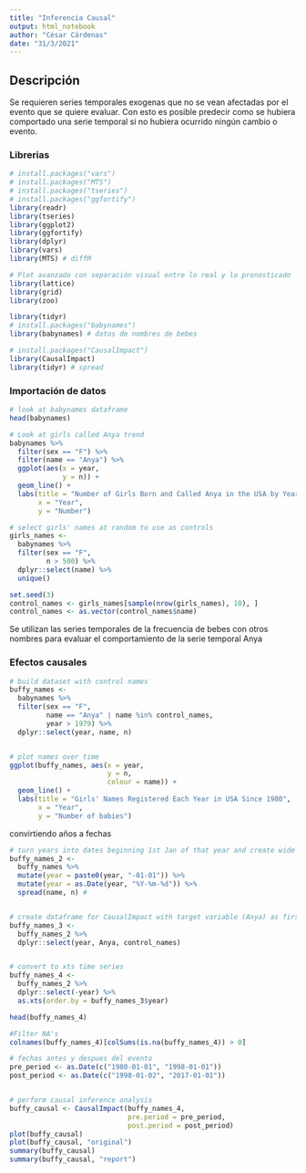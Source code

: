 ```yaml
---
title: "Inferencia Causal"
output: html_notebook
author: "César Cárdenas"
date: "31/3/2021"
---
```


## Descripción

Se requieren series temporales exogenas que no se vean afectadas por el evento que se quiere evaluar. Con esto es posible predecir como se hubiera comportado una serie temporal si no hubiera ocurrido ningún cambio o evento.

### Librerias

```r
# install.packages("vars")
# install.packages("MTS")
# install.packages("tseries")
# install.packages("ggfortify")
library(readr)
library(tseries)
library(ggplot2)
library(ggfortify)
library(dplyr)
library(vars)
library(MTS) # diffM

# Plot avanzado con separación visual entre lo real y lo pronosticado
library(lattice)
library(grid)
library(zoo)

library(tidyr)
# install.packages("babynames")
library(babynames) # datos de nombres de bebes

# install.packages("CausalImpact")
library(CausalImpact)
library(tidyr) # spread
```

### Importación de datos

```r
# look at babynames dataframe
head(babynames)

# Look at girls called Anya trend
babynames %>%
  filter(sex == "F") %>%
  filter(name == "Anya") %>%
  ggplot(aes(x = year,
             y = n)) +
  geom_line() +
  labs(title = "Number of Girls Born and Called Anya in the USA by Year",
       x = "Year",
       y = "Number") 
```

```r
# select girls' names at random to use as controls
girls_names <- 
  babynames %>%
  filter(sex == "F",
         n > 500) %>%
  dplyr::select(name) %>%
  unique()

set.seed(3)
control_names <- girls_names[sample(nrow(girls_names), 10), ]
control_names <- as.vector(control_names$name)
```

Se utilizan las series temporales de la frecuencia de bebes con otros nombres para evaluar el comportamiento de la serie temporal Anya

### Efectos causales

```r
# build dataset with control names
buffy_names <-
  babynames %>%
  filter(sex == "F",
         name == "Anya" | name %in% control_names,
         year > 1979) %>%
  dplyr::select(year, name, n)


# plot names over time
ggplot(buffy_names, aes(x = year,
                        y = n,
                        colour = name)) + 
  geom_line() +
  labs(title = "Girls' Names Registered Each Year in USA Since 1980",
       x = "Year",
       y = "Number of babies") 

```

convirtiendo años a fechas

```r
# turn years into dates beginning 1st Jan of that year and create wide dataframe
buffy_names_2 <-
  buffy_names %>%
  mutate(year = paste0(year, "-01-01")) %>%
  mutate(year = as.Date(year, "%Y-%m-%d")) %>%
  spread(name, n) # 


# create dataframe for CausalImpact with target variable (Anya) as first column (year to be removed)
buffy_names_3 <-
  buffy_names_2 %>%
  dplyr::select(year, Anya, control_names)


# convert to xts time series
buffy_names_4 <- 
  buffy_names_2 %>%
  dplyr::select(-year) %>%
  as.xts(order.by = buffy_names_3$year)

head(buffy_names_4)

#Filter NA's
colnames(buffy_names_4)[colSums(is.na(buffy_names_4)) > 0]
```

```r
# fechas antes y despues del evento
pre_period <- as.Date(c("1980-01-01", "1998-01-01"))
post_period <- as.Date(c("1998-01-02", "2017-01-01"))


# perform causal inference analysis
buffy_causal <- CausalImpact(buffy_names_4, 
                             pre.period = pre_period, 
                             post.period = post_period)
plot(buffy_causal)
plot(buffy_causal, "original")
summary(buffy_causal)
summary(buffy_causal, "report")
```

